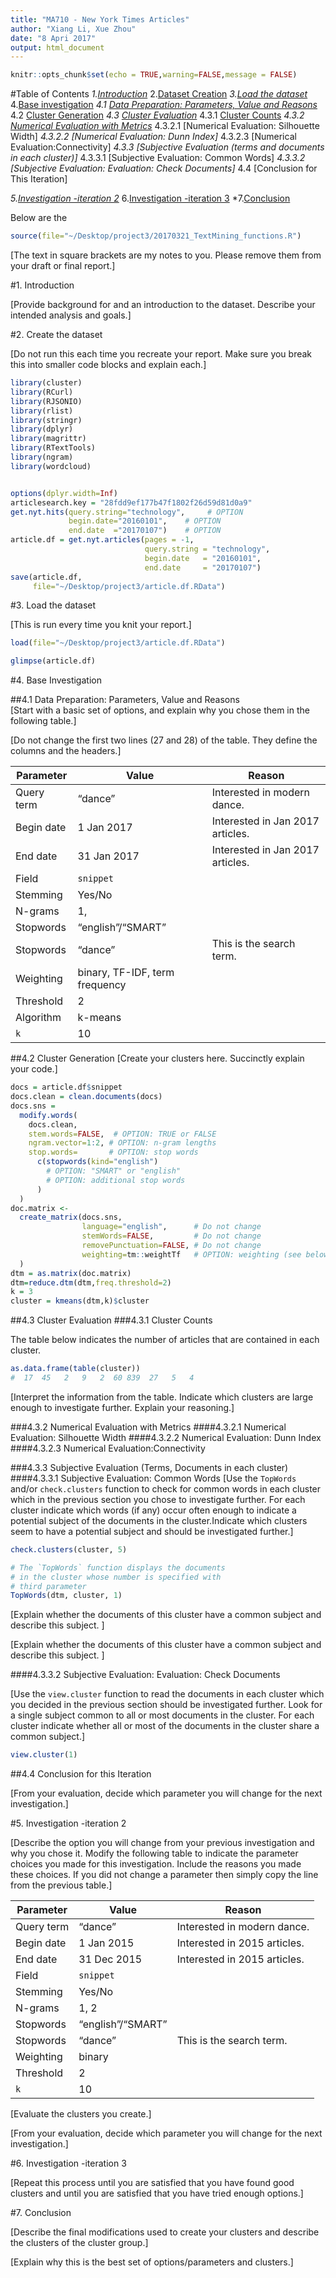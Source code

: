 ```yaml
---
title: "MA710 - New York Times Articles"
author: "Xiang Li, Xue Zhou"
date: "8 Apri 2017"
output: html_document
---
```


```r
knitr::opts_chunk$set(echo = TRUE,warning=FALSE,message = FALSE)
```

#Table of Contents
*1.[Introduction](#Introduction)
*2.[Dataset Creation](#2)
*3.[Load the dataset](#3)
*4.[Base investigation](#investi0)
  *4.1 [Data Preparation: Parameters, Value and Reasons](#4.1)
  *4.2 [Cluster Generation](#4.2)
  *4.3 [Cluster Evaluation](#4.3)
    *4.3.1 [Cluster Counts](#4.3.1)
    *4.3.2 [Numerical Evaluation with Metrics](#4.3.2)
      *4.3.2.1 [Numerical Evaluation: Silhouette Width]
      *4.3.2.2 [Numerical Evaluation: Dunn Index]
      *4.3.2.3 [Numerical Evaluation:Connectivity]
    *4.3.3 [Subjective Evaluation (terms and documents in each cluster)]
      *4.3.3.1 [Subjective Evaluation: Common Words]
      *4.3.3.2 [Subjective Evaluation: Evaluation: Check Documents]
  *4.4 [Conclusion for This Iteration]

*5.[Investigation -iteration 2](#investi1)
*6.[Investigation -iteration 3](#investi2)
*7.[Conclusion](#conclusion)


Below are the 
```r

source(file="~/Desktop/project3/20170321_TextMining_functions.R")
```

[The text in square brackets are my notes to you. 
 Please remove them from your draft or final report.
]

#1. Introduction<a id="Introduction"></a>

[Provide background for and an introduction to the dataset.
  Describe your intended analysis and goals.]
  
#2. Create the dataset<a id="2"></a>

[Do not run this each time you recreate your report.
 Make sure you break this into smaller code blocks and explain each.]
 
 
```r
library(cluster)
library(RCurl)
library(RJSONIO)
library(rlist)
library(stringr)
library(dplyr)
library(magrittr)
library(RTextTools)
library(ngram)
library(wordcloud)


options(dplyr.width=Inf)
articlesearch.key = "28fdd9ef177b47f1802f26d59d81d0a9"
get.nyt.hits(query.string="technology",     # OPTION
             begin.date="20160101",    # OPTION
             end.date  ="20170107")    # OPTION
article.df = get.nyt.articles(pages = -1, 
                              query.string = "technology",
                              begin.date   = "20160101",
                              end.date     = "20170107") 
save(article.df, 
     file="~/Desktop/project3/article.df.RData")


```

#3. Load the dataset<a id="3"></a>


[This is run every time you knit your report.]
```r
load(file="~/Desktop/project3/article.df.RData")

glimpse(article.df)
```
  
#4. Base Investigation<a id="investi0"></a>

##4.1 Data Preparation: Parameters, Value and Reasons  
[Start with a basic set of options, and explain why you chose them in the following table.]

[Do not change the first two lines (27 and 28) of the table. 
They define the columns and the headers.]

Parameter | Value | Reason
--------- | ----- | ------
Query term | "dance" | Interested in modern dance.
Begin date | 1 Jan 2017 | Interested in Jan 2017 articles.
End date   | 31 Jan 2017 | Interested in Jan 2017 articles.
Field      | `snippet` | 
Stemming   | Yes/No | 
N-grams    | 1, |
Stopwords  | "english"/"SMART" |
Stopwords  | "dance" | This is the search term.
Weighting  | binary, TF-IDF, term frequency | 
Threshold  | 2 |
Algorithm  | k-means | 
`k`        | 10 |


##4.2 Cluster Generation
[Create your clusters here. Succinctly explain your code.] 

```r
docs = article.df$snippet 
docs.clean = clean.documents(docs)
docs.sns = 
  modify.words(
    docs.clean,  
    stem.words=FALSE,  # OPTION: TRUE or FALSE
    ngram.vector=1:2, # OPTION: n-gram lengths
    stop.words=       # OPTION: stop words
      c(stopwords(kind="english")  
        # OPTION: "SMART" or "english" 
        # OPTION: additional stop words
      )
  )
doc.matrix <- 
  create_matrix(docs.sns, 
                language="english",      # Do not change
                stemWords=FALSE,         # Do not change
                removePunctuation=FALSE, # Do not change
                weighting=tm::weightTf   # OPTION: weighting (see below)
  )
dtm = as.matrix(doc.matrix) 
dtm=reduce.dtm(dtm,freq.threshold=2) 
k = 3
cluster = kmeans(dtm,k)$cluster
```

##4.3 Cluster Evaluation
###4.3.1 Cluster Counts 

The table below indicates the number of articles that are contained in each cluster. 
```r
as.data.frame(table(cluster))
#  17  45   2   9   2  60 839  27   5   4 
```
[Interpret the information from the table. 
 Indicate which clusters are large enough to investigate further.
 Explain your reasoning.]

###4.3.2 Numerical Evaluation with Metrics
####4.3.2.1 Numerical Evaluation: Silhouette Width
####4.3.2.2 Numerical Evaluation: Dunn Index
####4.3.2.3 Numerical Evaluation:Connectivity

###4.3.3 Subjective Evaluation (Terms, Documents in each cluster)
####4.3.3.1 Subjective Evaluation: Common Words
[Use the `TopWords` and/or `check.clusters` function to check for common words in 
 each cluster which in the previous section you chose to investigate further. 
 For each cluster indicate which words (if any) occur often enough
 to indicate a potential subject of the documents in the cluster.Indicate which clusters seem to  have a potential subject and should be investigated further.]


```r
check.clusters(cluster, 5) 
```

```r
# The `TopWords` function displays the documents 
# in the cluster whose number is specified with 
# third parameter
TopWords(dtm, cluster, 1) 
```

[Explain whether the documents of this cluster have a common 
 subject and describe this subject. ]

[Explain whether the documents of this cluster have a common 
 subject and describe this subject. ]


####4.3.3.2 Subjective Evaluation: Evaluation: Check Documents  

[Use the `view.cluster` function to read the documents in each cluster 
 which you decided in the previous section should be investigated further.
 Look for a single subject common to all or most documents in the cluster.
 For each cluster indicate whether all or most of the documents in the 
 cluster share a common subject.]
 
```r
view.cluster(1)
```

 




##4.4 Conclusion for this Iteration

[From your evaluation, decide which parameter you will change for the next investigation.]



#5. Investigation -iteration 2<a id="investi1"></a>

[Describe the option you will change from your previous investigation and why you chose it.
 Modify the following table to indicate the parameter choices you made for this investigation.
 Include the reasons you made these choices. If you did not change a parameter then simply
 copy the line from the previous table.]

Parameter | Value | Reason
--------- | ----- | ------
Query term | "dance" | Interested in modern dance.
Begin date | 1 Jan 2015 | Interested in 2015 articles.
End date   | 31 Dec 2015 | Interested in 2015 articles.
Field      | `snippet` | 
Stemming   | Yes/No | 
N-grams    | 1, 2 |
Stopwords  | "english"/"SMART" |
Stopwords  | "dance" | This is the search term.
Weighting  | binary | 
Threshold  | 2 |
`k`        | 10 |

[Evaluate the clusters you create.]

[From your evaluation, decide which parameter you will change for the next investigation.]

#6. Investigation -iteration 3<a id="investi2"></a>

[Repeat this process until you are satisfied that you have found good clusters and until you are satisfied that you have tried enough options.]
  
#7. Conclusion<a id="conclusion"></a>

[Describe the final modifications used to create your clusters 
 and describe the clusters of the cluster group.]

[Explain why this is the best set of options/parameters and clusters.]
